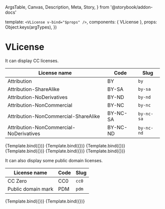   ArgsTable,
  Canvas,
  Description,
  Meta,
  Story,
} from '@storybook/addon-docs'

<Meta title="Components/VLicense" component={VLicense} />

  template: `<VLicense v-bind="$props" />`,
  components: { VLicense },
  props: Object.keys(argTypes),
})

# VLicense

<Description of={VLicense} />

<ArgsTable of={VLicense} />

It can display CC licenses.

| License name                            | Code     | Slug       |
| --------------------------------------- | -------- | ---------- |
| Attribution                             | BY       | `by`       |
| Attribution-ShareAlike                  | BY-SA    | `by-sa`    |
| Attribution-NoDerivatives               | BY-ND    | `by-nd`    |
| Attribution-NonCommercial               | BY-NC    | `by-nc`    |
| Attribution-NonCommercial-ShareAlike    | BY-NC-SA | `by-nc-sa` |
| Attribution-NonCommercial-NoDerivatives | BY-NC-ND | `by-nc-nd` |

<Canvas>
  <Story
    name="BY"
    args={{
      license: 'by',
    }}
  >
    {Template.bind({})}
  </Story>
  <Story
    name="BY-SA"
    args={{
      license: 'by-sa',
    }}
  >
    {Template.bind({})}
  </Story>
  <Story
    name="BY-ND"
    args={{
      license: 'by-nd',
    }}
  >
    {Template.bind({})}
  </Story>
  <Story
    name="BY-NC"
    args={{
      license: 'by-nc',
    }}
  >
    {Template.bind({})}
  </Story>
  <Story
    name="BY-NC-SA"
    args={{
      license: 'by-nc-sa',
    }}
  >
    {Template.bind({})}
  </Story>
  <Story
    name="BY-NC-ND"
    args={{
      license: 'by-nc-nd',
    }}
  >
    {Template.bind({})}
  </Story>
</Canvas>

It can also display some public domain licenses.

| License name       | Code | Slug  |
| ------------------ | ---- | ----- |
| CC Zero            | CC0  | `cc0` |
| Public domain mark | PDM  | `pdm` |

<Canvas>
  <Story
    name="CC0"
    args={{
      license: 'cc0',
    }}
  >
    {Template.bind({})}
  </Story>
  <Story
    name="PDM"
    args={{
      license: 'pdm',
    }}
  >
    {Template.bind({})}
  </Story>
</Canvas>
